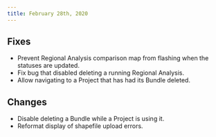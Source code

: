 ```yaml
---
title: February 28th, 2020
---
```


## Fixes

- Prevent Regional Analysis comparison map from flashing when the statuses are updated.
- Fix bug that disabled deleting a running Regional Analysis.
- Allow navigating to a Project that has had its Bundle deleted.

## Changes

- Disable deleting a Bundle while a Project is using it.
- Reformat display of shapefile upload errors.
